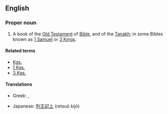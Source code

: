 ==English==
{{book of the Bible|Books of Kings}}

===Proper noun===
{{en-proper-noun}}
# {{biblical}}  A book of the [[Old Testament]] of [[Bible]], and of the [[Tanakh]]; in some Bibles known as [[1 Samuel]] or [[3 Kings]].

====Related terms====
*[[Kgs.]]
*[[1 Kgs.]]
*[[3 Kgs.]]

====Translations====
{{trans-top|book of the Bible}}
*Greek: {{t|el|Α' Βασιλειών||tr=A' Vasileión|sc=Grek}}, {{t|el|Βασιλείς Α'||tr=Vasileís A'|sc=Grek}}
{{trans-mid}}
*Japanese: [[列王記上]] (retsuō kijō)
{{trans-bottom}}